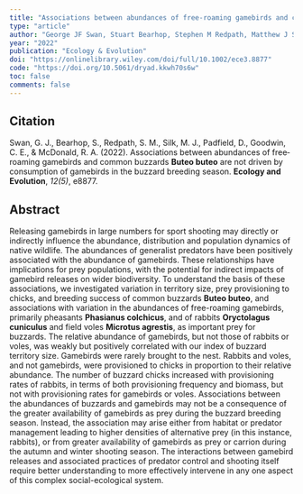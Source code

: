 ```yaml
---
title: "Associations between abundances of free-roaming gamebirds and common buzzards Buteo buteo are not driven by consumption of gamebirds in the buzzard breeding season"
type: "article"
author: "George JF Swan, Stuart Bearhop, Stephen M Redpath, Matthew J Silk, Daniel Padfield, Cecily ED Goodwin, Robbie A McDonald"
year: "2022"
publication: "Ecology & Evolution"
doi: "https://onlinelibrary.wiley.com/doi/full/10.1002/ece3.8877"
code: "https://doi.org/10.5061/dryad.kkwh70s6w"
toc: false
comments: false
---
```


## Citation

Swan, G. J., Bearhop, S., Redpath, S. M., Silk, M. J., Padfield, D., Goodwin, C. E., & McDonald, R. A. (2022). Associations between abundances of free‐roaming gamebirds and common buzzards **Buteo buteo** are not driven by consumption of gamebirds in the buzzard breeding season. **Ecology and Evolution**, *12(5)*, e8877.

## Abstract

Releasing gamebirds in large numbers for sport shooting may directly or indirectly influence the abundance, distribution and population dynamics of native wildlife. The abundances of generalist predators have been positively associated with the abundance of gamebirds. These relationships have implications for prey populations, with the potential for indirect impacts of gamebird releases on wider biodiversity. To understand the basis of these associations, we investigated variation in territory size, prey provisioning to chicks, and breeding success of common buzzards **Buteo buteo**, and associations with variation in the abundances of free-roaming gamebirds, primarily pheasants **Phasianus colchicus**, and of rabbits **Oryctolagus cuniculus** and field voles **Microtus agrestis**, as important prey for buzzards. The relative abundance of gamebirds, but not those of rabbits or voles, was weakly but positively correlated with our index of buzzard territory size. Gamebirds were rarely brought to the nest. Rabbits and voles, and not gamebirds, were provisioned to chicks in proportion to their relative abundance. The number of buzzard chicks increased with provisioning rates of rabbits, in terms of both provisioning frequency and biomass, but not with provisioning rates for gamebirds or voles. Associations between the abundances of buzzards and gamebirds may not be a consequence of the greater availability of gamebirds as prey during the buzzard breeding season. Instead, the association may arise either from habitat or predator management leading to higher densities of alternative prey (in this instance, rabbits), or from greater availability of gamebirds as prey or carrion during the autumn and winter shooting season. The interactions between gamebird releases and associated practices of predator control and shooting itself require better understanding to more effectively intervene in any one aspect of this complex social-ecological system.

